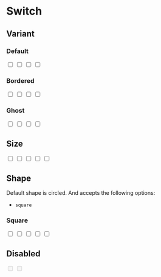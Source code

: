 
# Switch

## Variant

### Default

<CodeDemo>
  <div className="flex gap-4">
    <input defaultChecked className="switch bw" type="checkbox" />
    <input defaultChecked className="switch success" type="checkbox" />
    <input defaultChecked className="switch warn" type="checkbox" />
    <input defaultChecked className="switch danger" type="checkbox" />
  </div>
</CodeDemo>

### Bordered

<CodeDemo>
  <div className="flex gap-4">
    <input className="switch bordered bw" type="checkbox" />
    <input className="switch bordered success" type="checkbox" />
    <input className="switch bordered warn" type="checkbox" />
    <input className="switch bordered danger" type="checkbox" />
  </div>
</CodeDemo>

### Ghost

<CodeDemo>
  <div className="flex gap-4">
    <input className="switch ghost bw" type="checkbox" />
    <input className="switch ghost success" type="checkbox" />
    <input className="switch ghost warn" type="checkbox" />
    <input className="switch ghost danger" type="checkbox" />
  </div>
</CodeDemo>

## Size

<CodeDemo>
  <div className="flex gap-4">
    <input defaultChecked className="switch success xs" type="checkbox" />
    <input defaultChecked className="switch success sm" type="checkbox" />
    <input defaultChecked className="switch success md" type="checkbox" />
    <input defaultChecked className="switch success lg" type="checkbox" />
    <input defaultChecked className="switch success xl" type="checkbox" />
  </div>
</CodeDemo>

## Shape

Default shape is circled.
And accepts the following options:

- `square`

### Square

<CodeDemo>
  <div className="flex gap-4">
    <input defaultChecked className="switch success xs square" type="checkbox" />
    <input defaultChecked className="switch success sm square" type="checkbox" />
    <input defaultChecked className="switch success md square" type="checkbox" />
    <input defaultChecked className="switch success lg square" type="checkbox" />
    <input defaultChecked className="switch success xl square" type="checkbox" />
  </div>
</CodeDemo>

## Disabled

<CodeDemo>
  <div className="flex gap-4">
    <input className="switch success" disabled type="checkbox" />
    <input defaultChecked className="switch success" disabled type="checkbox" />
  </div>
</CodeDemo>
